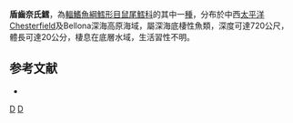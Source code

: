 {{Speciesbox
| taxon = Nezumia aspidentata
| status = NE
| status_system = iucn3.1
| trend = unknow
| binomial_authority = [[Iwamoto|Iwamoto]] & [[Merrett|Merrett]], 1997
| synonyms = *''Nezumia aspidentatus '', Iwamoto & Merrett, 1997 
}}
'''盾齒奈氏鱈'''，為[[輻鰭魚綱|輻鰭魚綱]][[鱈形目|鱈形目]][[鼠尾鱈科|鼠尾鱈科]]的其中一[[種|種]]，分布於中西[[太平洋|太平洋]]Chesterfield及Bellona深海高原海域，屬深海底棲性魚類，深度可達720公尺，體長可達20公分，棲息在底層水域，生活習性不明。

==参考文献==
*{{FishBase_species|genus=Nezumia|species=aspidentata|year=2015|month=12}}

{{taxonbar}}
[[Category:_1997年描述的动物|D]]
[[Category:奈氏鱈屬|D]]